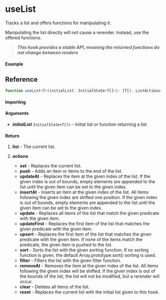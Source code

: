 
<Meta title="State/useList" component={Example} />

# useList

Tracks a list and offers functions for manipulating it.

Manipulating the list directly will not cause a rerender. Instead, use the offered functions.

> **_This hook provides a stable API, meaning the returned functions do not change between renders_**

#### Example

<Canvas>
  <Story story={Example} inline />
</Canvas>

## Reference

```ts
function useList<T>(initialList: InitialState<T[]>): [T[], ListActions<T>];
```

#### Importing

<ImportPath />

#### Arguments

- _**initialList**_ _`InitialState<T[]>`_ - Initial list or function returning a list

#### Return

1. **list** - The current list.

2. **actions**

   - **set** - Replaces the current list.
   - **push** - Adds an item or items to the end of the list.
   - **updateAt** - Replaces the item at the given index of the list. If the given index is out of
     bounds, empty elements are appended to the list until the given item can be set to the given index.
   - **insertAt** - Inserts an item at the given index of the list. All items following the given
     index are shifted one position. If the given index is out of bounds, empty elements are appended
     to the list until the given item can be set to the given index.
   - **update** - Replaces all items of the list that match the given predicate with the given item.
   - **updateFirst** - Replaces the first item of the list that matches the given predicate with the
     given item.
   - **upsert** - Replaces the first item of the list that matches the given predicate with the
     given item. If none of the items match the predicate, the given item is pushed to the list.
   - **sort** - Sorts the list with the given sorting function. If no sorting function is given,
     the default Array.prototype.sort() sorting is used.
   - **filter** - Filters the list with the given filter function.
   - **removeAt** - Removes the item at the given index of the list. All items following the given
     index will be shifted. If the given index is out of the bounds of the list, the list will not be
     modified, but a rerender will occur.
   - **clear** - Deletes all items of the list.
   - **reset** - Replaces the current list with the initial list given to this hook.
